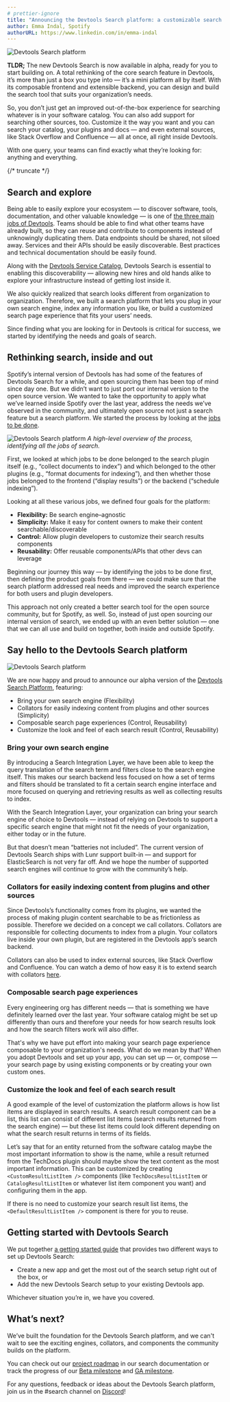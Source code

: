 ```yaml
---
# prettier-ignore
title: "Announcing the Devtools Search platform: a customizable search tool built just for you"
author: Emma Indal, Spotify
authorURL: https://www.linkedin.com/in/emma-indal
---
```


![Devtools Search platform](assets/21-06-24/devtools-search-platform.png)

**TLDR;** The new Devtools Search is now available in alpha, ready for you to start building on. A total rethinking of the core search feature in Devtools, it’s more than just a box you type into — it’s a mini platform all by itself. With its composable frontend and extensible backend, you can design and build the search tool that suits your organization’s needs.

So, you don’t just get an improved out-of-the-box experience for searching whatever is in your software catalog. You can also add support for searching other sources, too. Customize it the way you want and you can search your catalog, your plugins and docs — and even external sources, like Stack Overflow and Confluence — all at once, all right inside Devtools.

With one query, your teams can find exactly what they’re looking for: anything and everything.

{/* truncate */}

## Search and explore

Being able to easily explore your ecosystem — to discover software, tools, documentation, and other valuable knowledge — is one of [the three main jobs of Devtools](https://devtools.khulnasoft.com/blog/2021/05/20/adopting-devtools#three-jobs-create-manage-explore). Teams should be able to find what other teams have already built, so they can reuse and contribute to components instead of unknowingly duplicating them. Data endpoints should be shared, not siloed away. Services and their APIs should be easily discoverable. Best practices and technical documentation should be easily found.

Along with the [Devtools Service Catalog](https://devtools.khulnasoft.com/blog/2020/06/22/devtools-service-catalog-alpha), Devtools Search is essential to enabling this discoverability — allowing new hires and old hands alike to explore your infrastructure instead of getting lost inside it.

We also quickly realized that search looks different from organization to organization. Therefore, we built a search platform that lets you plug in your own search engine, index any information you like, or build a customized search page experience that fits your users’ needs.

Since finding what you are looking for in Devtools is critical for success, we started by identifying the needs and goals of search.

## Rethinking search, inside and out

Spotify’s internal version of Devtools has had some of the features of Devtools Search for a while, and open sourcing them has been top of mind since day one. But we didn’t want to just port our internal version to the open source version. We wanted to take the opportunity to apply what we’ve learned inside Spotify over the last year, address the needs we’ve observed in the community, and ultimately open source not just a search feature but a search platform. We started the process by looking at the [jobs to be done](https://hbr.org/2016/09/know-your-customers-jobs-to-be-done).

![Devtools Search platform](assets/21-06-24/jobs-to-be-done.png)
_A high-level overview of the process, identifying all the jobs of search._

First, we looked at which jobs to be done belonged to the search plugin itself (e.g., “collect documents to index”) and which belonged to the other plugins (e.g., “format documents for indexing”), and then whether those jobs belonged to the frontend (“display results”) or the backend (“schedule indexing”).

Looking at all these various jobs, we defined four goals for the platform:

- **Flexibility:** Be search engine–agnostic
- **Simplicity:** Make it easy for content owners to make their content searchable/discoverable
- **Control:** Allow plugin developers to customize their search results components
- **Reusability:** Offer reusable components/APIs that other devs can leverage

Beginning our journey this way — by identifying the jobs to be done first, then defining the product goals from there — we could make sure that the search platform addressed real needs and improved the search experience for both users and plugin developers.

This approach not only created a better search tool for the open source community, but for Spotify, as well. So, instead of just open sourcing our internal version of search, we ended up with an even better solution — one that we can all use and build on together, both inside and outside Spotify.

## Say hello to the Devtools Search platform

![Devtools Search platform](assets/21-06-24/search-results.png)

We are now happy and proud to announce our alpha version of the [Devtools Search Platform](https://devtools.khulnasoft.com/docs/features/search/architecture), featuring:

- Bring your own search engine (Flexibility)
- Collators for easily indexing content from plugins and other sources (Simplicity)
- Composable search page experiences (Control, Reusability)
- Customize the look and feel of each search result (Control, Reusability)

### Bring your own search engine

By introducing a Search Integration Layer, we have been able to keep the query translation of the search term and filters close to the search engine itself. This makes our search backend less focused on how a set of terms and filters should be translated to fit a certain search engine interface and more focused on querying and retrieving results as well as collecting results to index.

With the Search Integration Layer, your organization can bring your search engine of choice to Devtools — instead of relying on Devtools to support a specific search engine that might not fit the needs of your organization, either today or in the future.

But that doesn’t mean “batteries not included”. The current version of Devtools Search ships with Lunr support built-in — and support for ElasticSearch is not very far off. And we hope the number of supported search engines will continue to grow with the community’s help.

### Collators for easily indexing content from plugins and other sources

Since Devtools’s functionality comes from its plugins, we wanted the process of making plugin content searchable to be as frictionless as possible. Therefore we decided on a concept we call collators. Collators are responsible for collecting documents to index from a plugin. Your collators live inside your own plugin, but are registered in the Devtools app’s search backend.

Collators can also be used to index external sources, like Stack Overflow and Confluence. You can watch a demo of how easy it is to extend search with collators [here](https://youtu.be/Z78FFaObTfk?t=339).

### Composable search page experiences

Every engineering org has different needs — that is something we have definitely learned over the last year. Your software catalog might be set up differently than ours and therefore your needs for how search results look and how the search filters work will also differ.

That's why we have put effort into making your search page experience composable to your organization's needs. What do we mean by that? When you adopt Devtools and set up your app, you can set up — or, compose — your search page by using existing components or by creating your own custom ones.

### Customize the look and feel of each search result

A good example of the level of customization the platform allows is how list items are displayed in search results. A search result component can be a list, this list can consist of different list items (search results returned from the search engine) — but these list items could look different depending on what the search result returns in terms of its fields.

Let’s say that for an entity returned from the software catalog maybe the most important information to show is the name, while a result returned from the TechDocs plugin should maybe show the text content as the most important information. This can be customized by creating `<CustomResultListItem />` components (like `TechDocsResultListItem` or `CatalogResultListItem` or whatever list item component you want) and configuring them in the app.

If there is no need to customize your search result list items, the `<DefaultResultListItem />` component is there for you to reuse.

## Getting started with Devtools Search

We put together [a getting started guide](https://devtools.khulnasoft.com/docs/features/search/getting-started) that provides two different ways to set up Devtools Search:

- Create a new app and get the most out of the search setup right out of the box, or
- Add the new Devtools Search setup to your existing Devtools app.

Whichever situation you’re in, we have you covered.

## What’s next?

We’ve built the foundation for the Devtools Search platform, and we can't wait to see the exciting engines, collators, and components the community builds on the platform.

You can check out our [project roadmap](https://devtools.khulnasoft.com/docs/features/search/#project-roadmap) in our search documentation or track the progress of our [Beta milestone](https://github.com/khulnasoft/devtools/milestone/27) and [GA milestone](https://github.com/khulnasoft/devtools/milestone/28).

For any questions, feedback or ideas about the Devtools Search platform, join us in the #search channel on [Discord](https://discord.gg/devtools-687207715902193673)!
